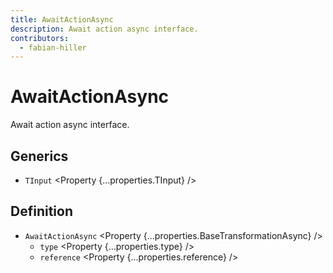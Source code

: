 ```yaml
---
title: AwaitActionAsync
description: Await action async interface.
contributors:
  - fabian-hiller
---
```



# AwaitActionAsync

Await action async interface.

## Generics

- `TInput` <Property {...properties.TInput} />

## Definition

- `AwaitActionAsync` <Property {...properties.BaseTransformationAsync} />
  - `type` <Property {...properties.type} />
  - `reference` <Property {...properties.reference} />
